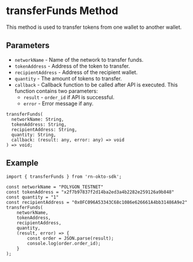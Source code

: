 
# transferFunds Method
This method is used to transfer tokens from one wallet to another wallet.

## Parameters
- `networkName` - Name of the network to transfer funds.
- `tokenAddress` - Address of the token to transfer.
- `recipientAddress` - Address of the recipient wallet.
- `quantity` - The amount of tokens to transfer.
- `callback` - Callback function to be called after API is executed. This function contains two parameters:
  - `result` - `order_id` if API is successful.
  - `error` - Error message if any.

```tsx copy
transferFunds(
  networkName: String,
  tokenAddress: String,
  recipientAddress: String,
  quantity: String,
  callback: (result: any, error: any) => void
) => void;
```

## Example
```tsx copy
import { transferFunds } from 'rn-okto-sdk';

const networkName = "POLYGON_TESTNET"
const tokenAddress = "x2f7b97837f2d14ba2ed3a4b2282e259126a9b848"
const quantity = "1"
const recipientAddress = "0x0FC096A53343C68c1086e626661A4bb31486A9e2"
transferFunds(
    networkName,
    tokenAddress,
    recipientAddress,
    quantity,
    (result, error) => {
        const order = JSON.parse(result);
        console.log(order.order_id);
    }
);
```
